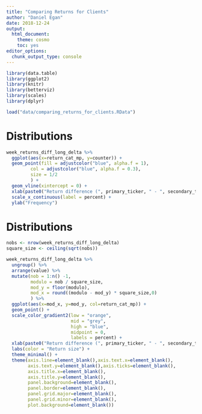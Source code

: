 ```yaml
---
title: "Comparing Returns for Clients"
author: "Daniel Egan"
date: 2018-12-24
output:
  html_document:
    theme: cosmo
    toc: yes
editor_options: 
  chunk_output_type: console
---
```


```r
library(data.table)
library(ggplot2)
library(knitr)
library(betterviz)
library(scales)
library(dplyr)

load("data/comparing_returns_for_clients.RData")
```

# Distributions

```r
week_returns_diff_long_delta %>%
  ggplot(aes(x=return_cat_mp, y=counter)) + 
  geom_point(fill = adjustcolor("blue", alpha.f = 1), 
         col = adjustcolor("blue", alpha.f = 0.3), 
         size = 1/2
         ) + 
  geom_vline(xintercept = 0) + 
  xlab(paste0("Return difference (", primary_ticker, " - ", secondary_ticker,")")) + 
  scale_x_continuous(label = percent) + 
  ylab("Frequency")

```

# Distributions

```r
nobs <- nrow(week_returns_diff_long_delta)
square_size <- ceiling(sqrt(nobs))

week_returns_diff_long_delta %>%
  ungroup() %>%
  arrange(value) %>% 
  mutate(nob = 1:n() -1, 
         modulo = nob / square_size, 
         mod_y = floor(modulo), 
         mod_x = round((modulo - mod_y) * square_size,0)
         ) %>%
  ggplot(aes(x=mod_x, y=mod_y, col=return_cat_mp)) + 
  geom_point() + 
  scale_color_gradient2(low = "orange", 
                        mid = "grey", 
                        high = "blue", 
                        midpoint = 0, 
                        labels = percent) + 
  xlab(paste0("Return difference (", primary_ticker, " - ", secondary_ticker,")")) +
  labs(color = "Return size") +
  theme_minimal() + 
  theme(axis.line=element_blank(),axis.text.x=element_blank(),
        axis.text.y=element_blank(),axis.ticks=element_blank(),
        axis.title.x=element_blank(),
        axis.title.y=element_blank(), 
        panel.background=element_blank(),
        panel.border=element_blank(),
        panel.grid.major=element_blank(),
        panel.grid.minor=element_blank(),
        plot.background=element_blank())
        

```